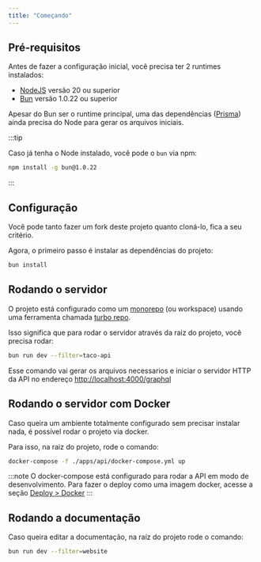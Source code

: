 ```yaml
---
title: "Começando"
---
```


## Pré-requisitos

Antes de fazer a configuração inicial, você precisa ter 2 runtimes instalados:

- [NodeJS](https://nodejs.org/en) versão 20 ou superior
- [Bun](https://bun.sh/) versão 1.0.22 ou superior

Apesar do Bun ser o runtime principal, uma das dependências ([Prisma](https://www.prisma.io/)) ainda precisa do Node para gerar os arquivos iniciais.

:::tip

Caso já tenha o Node instalado, você pode o `bun` via npm:

```bash
npm install -g bun@1.0.22
```

:::

## Configuração

Você pode tanto fazer um fork deste projeto quanto cloná-lo, fica a seu critério.

Agora, o primeiro passo é instalar as dependências do projeto:

```bash
bun install
```

## Rodando o servidor

O projeto está configurado como um [monorepo](https://turbo.build/repo/docs/handbook/what-is-a-monorepo) (ou workspace) usando uma ferramenta chamada [turbo repo](https://turbo.build/repo).

Isso significa que para rodar o servidor através da raiz do projeto, você precisa rodar:

```bash
bun run dev --filter=taco-api
```

Esse comando vai gerar os arquivos necessarios e iniciar o servidor HTTP da API no endereço [http://localhost:4000/graphql](http://localhost:4000/graphql)

## Rodando o servidor com Docker

Caso queira um ambiente totalmente configurado sem precisar instalar nada, é possível rodar o projeto via docker.

Para isso, na raiz do projeto, rode o comando:

```bash
docker-compose -f ./apps/api/docker-compose.yml up
```

:::note
O docker-compose está configurado para rodar a API em modo de desenvolvimento. Para fazer o deploy como uma imagem docker, acesse a seção [Deploy > Docker](/deploy-docker)
:::

## Rodando a documentação

Caso queira editar a documentação, na raíz do projeto rode o comando:

```bash
bun run dev --filter=website
```
